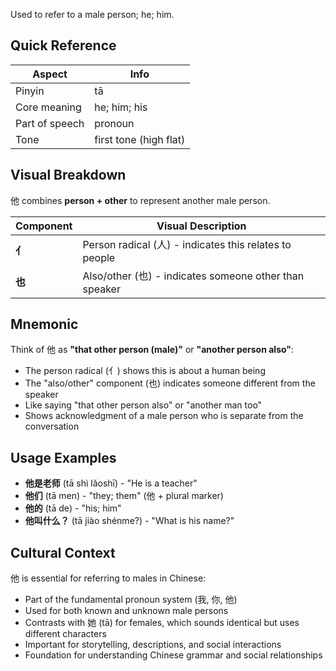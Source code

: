 Used to refer to a male person; he; him.

## Quick Reference

| Aspect         | Info                        |
| -------------- | --------------------------- |
| Pinyin         | tā                          |
| Core meaning   | he; him; his               |
| Part of speech | pronoun                     |
| Tone           | first tone (high flat)      |

## Visual Breakdown

他 combines **person + other** to represent another male person.

| Component | Visual Description                                             |
| --------- | -------------------------------------------------------------- |
| **亻**    | Person radical (人) - indicates this relates to people       |
| **也**    | Also/other (也) - indicates someone other than speaker       |

## Mnemonic

Think of 他 as **"that other person (male)"** or **"another person also"**:

- The person radical (亻) shows this is about a human being
- The "also/other" component (也) indicates someone different from the speaker
- Like saying "that other person also" or "another man too"
- Shows acknowledgment of a male person who is separate from the conversation

## Usage Examples

- **他是老师** (tā shì lǎoshī) - "He is a teacher"
- **他们** (tā men) - "they; them" (他 + plural marker)
- **他的** (tā de) - "his; him"
- **他叫什么？** (tā jiào shénme?) - "What is his name?"

## Cultural Context

他 is essential for referring to males in Chinese:
- Part of the fundamental pronoun system (我, 你, 他)
- Used for both known and unknown male persons
- Contrasts with 她 (tā) for females, which sounds identical but uses different characters
- Important for storytelling, descriptions, and social interactions
- Foundation for understanding Chinese grammar and social relationships
